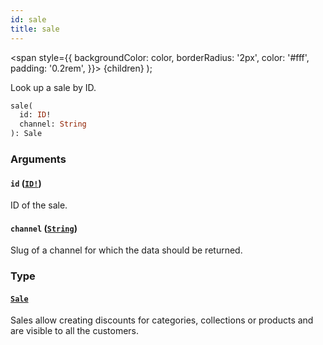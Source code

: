 ```yaml
---
id: sale
title: sale
---
```


<span
style={{
      backgroundColor: color,
      borderRadius: '2px',
      color: '#fff',
      padding: '0.2rem',
    }}>
{children}
</span>
);

Look up a sale by ID.

```graphql
sale(
  id: ID!
  channel: String
): Sale

```

### Arguments

#### `id` ([`ID!`](/api-reference/scalars/id.mdx))

ID of the sale.

#### `channel` ([`String`](/api-reference/scalars/string.mdx))

Slug of a channel for which the data should be returned.

### Type

#### [`Sale`](/api-reference/objects/sale.mdx)

Sales allow creating discounts for categories, collections or products and are visible to all the customers.
